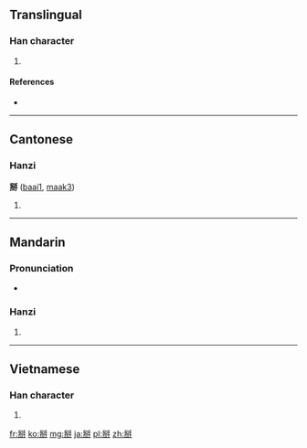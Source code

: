 ==Translingual==

===Han character===
{{Han char|rn=64|rad=手|as=08|sn=11|four=2255<sub>0</sub>|canj=竹手金竹手 (HQCHQ), 手金竹手 (QCHQ)}}

# {{defn|Han|sort=手08}}

====References====
* {{Han ref|kx=0440.181|dkj=12310|hdz=31890.020|uh=63B0|ud=25520|bh=D954|bd=55636}}

----

==Cantonese==

===Hanzi===
'''掰''' ([[baai1]], [[maak3]])

# {{defn|lang=yue|sort=手08}}

----

==Mandarin==

===Pronunciation===
* {{audio|Zh-bai.ogg|Audio}}

===Hanzi===
{{cmn-hanzi|pin=[[bāi]] ([[bai1]])|wg=pai<sup>1</sup>}}

# {{defn|lang=cmn|sort=手08}}

----

==Vietnamese==

===Han character===
{{vi-hantu|[[bài]]|rs=手08}}

# {{defn|lang=vi|sort=手08}}

[[fr:掰]]
[[ko:掰]]
[[mg:掰]]
[[ja:掰]]
[[pl:掰]]
[[zh:掰]]